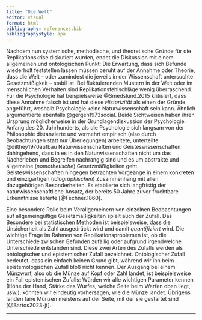 ```yaml
---
title: "Die Welt"
editor: visual
format: html
bibliography: references.bib
bibliographystyle: apa
---
```


Nachdem nun systemische, methodische, und theoretische Gründe für die Replikationskrise diskutiert wurden, endet die Diskussion mit einem allgemeinen und ontologischen Punkt: Die Erwartung, dass sich Befunde wiederholt feststellen lassen müssen beruht auf der Annahme oder Theorie, dass die Welt -- oder zumindest die jeweils in der Wissenschaft untersuchte Gesetzmäßigkeit -- stabil ist. Bei fluktuierenden Mustern in der Welt oder im menschlichen Verhalten sind Replikationsfehlschläge wenig überraschend. Für die Psychologie hat beispielsweise @Smedslund.2015 kritisiert, dass diese Annahme falsch ist und hat diese *Historizität* als einen der Gründe angeführt, weshalb Psychologie keine Naturwissenschaft sein kann. Ähnlich argumentierte ebenfalls @gergen1973social. Beide Sichtweisen haben ihren Ursprung möglicherweise in der Grundlagendiskussion der Psychologie: Anfang des 20. Jahrhunderts, als die Psychologie sich langsam von der Philosophie distanzierte und vermehrt empirisch (also durch Beobachtungen statt nur Überlegungen) arbeitete, unterteilte @dilthey1970aufbau Naturwissenschaften und Geisteswissenschaften dahingehend, dass in es in den Naturwissenschaften nicht um das Nacherleben und Begreifen nachrangig sind und es um abstrakte und allgemeine (*nomothetische*) Gesetzmäßigkeiten geht. Geisteswissenschaften hingegen betrachten Vorgeänge in einem konkreten und einzigartigen (*idiographischen*) Zusammenhang mit allen dazugehörigen Besonderheiten. Es etablierte sich langfristig der naturwissenschaftliche Ansatz, der bereits 50 Jahre zuvor fruchtbare Erkenntnisse lieferte [@Fechner.1860].

Eine besondere Rolle beim Verallgemeinern von einzelnen Beobachtungen auf allgemeingültige Gesetzmäßigkeiten spielt auch der Zufall. Das Besondere bei statistischen Methoden ist beispielsweise, dass die Unsicherheit als Zahl ausgedrückt wird und damit *quantifiziert* wird. Die wichtige Frage im Rahmen von Replikationsproblemen ist, ob die Unterschiede zwischen Befunden zufällig oder aufgrund irgendwelche Unterschiede entstanden sind. Diese zwei Arten des Zufalls werden als ontologischer und epistemischer Zufall bezeichnet. Ontologischer Zufall bedeutet, dass ein einfach keinen Grund gibt, während wir ihn beim epistemologischen Zufall bloß nicht kennen. Der Ausgang bei einem Münzwurf, also ob die Münze auf Kopf oder Zahl landet, ist beispielsweise ein Fall epistemischen Zufalls: Würden wir alle wichtigen Parameter kennen (Höhe der Hand, Stärke des Wurfes, welche Seite beim Werfen oben liegt, usw.), könnten wir eindeutig vorhersagen, wie die Münze landet. Übrigens landen faire Münzen meistens auf der Seite, mit der sie gestartet sind [@Bartos2023-jt].

------------------------------------------------------------------------
